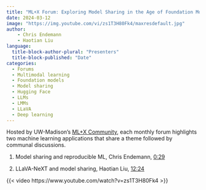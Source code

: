 ```yaml
---
title: "ML+X Forum: Exploring Model Sharing in the Age of Foundation Models"
date: 2024-03-12
image: "https://img.youtube.com/vi/zs1T3H80Fk4/maxresdefault.jpg"
author:
    - Chris Endemann
    - Haotian Liu
language: 
  title-block-author-plural: "Presenters"
  title-block-published: "Date"
categories:
  - Forums
  - Multimodal learning
  - Foundation models
  - Model sharing
  - Hugging Face
  - LLMs
  - LMMs
  - LLaVA
  - Deep learning
---
```


Hosted by UW-Madison's [ML+X Community](https://datascience.wisc.edu/ml-community), each monthly forum highlights two machine learning applications that share a theme followed by communal discussions.

1. Model sharing and reproducible ML, Chris Endemann, [0:29](https://www.youtube.com/watch?v=zs1T3H80Fk4&list=PL90vX4e9ORqc8ZB1uL_gtLFFZc093m4CQ&index=6&t=29s)

2. LLaVA-NeXT and model sharing, Haotian Liu, [12:24](https://www.youtube.com/watch?v=zs1T3H80Fk4&list=PL90vX4e9ORqc8ZB1uL_gtLFFZc093m4CQ&index=6&t=744s)

{{< video https://www.youtube.com/watch?v=zs1T3H80Fk4 >}}
